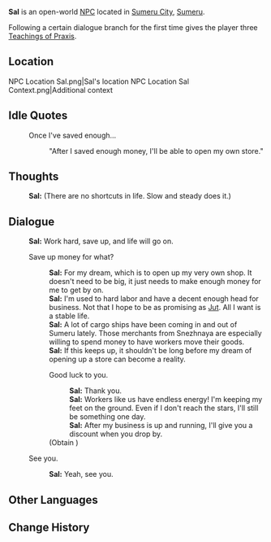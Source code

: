 {{Character Infobox
|type             = Open-World NPC
|image            = NPC Sal.png
|region           = Sumeru
|location         = Sumeru
|affiliation      = 
|title            = Porter
|dialoguereward   = {{Card|Teachings of Praxis|3}}
|ancestry         = <!-- Clan/family -->
|father           = Hamawi
|mother           = 
|spouse           = 
|sibling          = Mawyo
|sibling2         = Jut
|child            = 
|relative         = 
|voiceEN          = 
|voiceCN          = 
|voiceJP          = 
}}
'''Sal''' is an open-world [[NPC]] located in [[Sumeru City]], [[Sumeru]].

Following a certain dialogue branch for the first time gives the player three [[Teachings of Praxis]].
==Location==
<gallery>
NPC Location Sal.png|Sal's location
NPC Location Sal Context.png|Additional context
</gallery>
<!--
==Profile==
''(To be added.)''

===Appearance===
''(To be added.)''

==Quests and Events==
{{Quests and Events}}
-->
==Idle Quotes==
{{Dialogue Start}}
:{{DIcon|Idle}} Once I've saved enough...
::{{A|VO Sal 01.ogg}} "After I saved enough money, I'll be able to open my own store."
{{Dialogue End}}

==Thoughts==
{{All Schemes to Know Explanation|name=Sal}}
{{Dialogue Start}}
:{{A|VO Sal All Schemes to Know 01.ogg}} '''Sal:''' (There are no shortcuts in life. Slow and steady does it.)
{{Dialogue End}}

==Dialogue==
{{Dialogue Start}}
:'''Sal:''' Work hard, save up, and life will go on.
:{{DIcon}} Save up money for what?
::'''Sal:''' For my dream, which is to open up my very own shop. It doesn't need to be big, it just needs to make enough money for me to get by on.
::'''Sal:''' I'm used to hard labor and have a decent enough head for business. Not that I hope to be as promising as [[Jut]]. All I want is a stable life.
::'''Sal:''' A lot of cargo ships have been coming in and out of Sumeru lately. Those merchants from Snezhnaya are especially willing to spend money to have workers move their goods.
::'''Sal:''' If this keeps up, it shouldn't be long before my dream of opening up a store can become a reality.
::{{DIcon|Reward}} Good luck to you.
:::'''Sal:''' Thank you.
:::'''Sal:''' Workers like us have endless energy! I'm keeping my feet on the ground. Even if I don't reach the stars, I'll still be something one day.
:::'''Sal:''' After my business is up and running, I'll give you a discount when you drop by.
::;(Obtain {{Item|Teachings of Praxis|20|x=3}})
:{{DIcon}} See you.
::'''Sal:''' Yeah, see you.
{{Dialogue End}}
<!--
==Event Dialogue==
===Event Name===
{{Dialogue Start}}
:'''{{subst:PAGENAME}}:'''
{{Dialogue End}}

==Trivia==
*
-->

==Other Languages==
{{Other Languages
|default_hidden = 1
|en      = Sal
|zhs     = 萨勒
|zhs_rm  = Sàlēi
|zht     = 薩勒
|zht_rm  = Sàlēi
|ja      = サレ
|ja_rm   = Sare
|ko      = 살
|es      = Sal
|fr      = Sal
|ru      = Сэл
|th      = Sal
|vi      = Sal
|de      = Sal
|id      = Sal
|pt      = Sal
|tr      = Sal
|it      = Sal
}}

==Change History==
{{Change History|3.0}}
